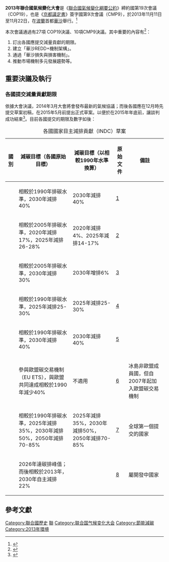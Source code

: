{{Infobox
| above       =2013年聯合國氣候變化大會
| image1      = 
| header1     = 信息
| label2      = 時間
| data2       = 2013年11月11日-11月22日
| label3      = {{Nowrap|舉辦地}}
| data3       = {{POL}}[[華沙|華沙]]市
| label4      = 参与者
| data4       = [[联合国气候变化框架公约|联合国气候变化框架公约]]（UNFCCC）成员国
| label5      = 网站
| data5       =
}}

'''2013年聯合國氣候變化大會'''是《[[聯合國氣候變化綱要公約|聯合國氣候變化綱要公約]]》締約國第19次會議（COP19），也是《[[京都議定書|京都議定書]]》簽字國第9次會議（CMP9），於2013年11月11日至11月22日，在[[波蘭|波蘭]]首都[[華沙|華沙]]舉行。<ref>{{Cite web|url=http://unfccc.int/meetings/warsaw_nov_2013/meeting/7649.php|title=Warsaw Climate Change Conference - November 2013|publisher=United Nations|accessdate=2015-08-02|language=en|archive-date=2021-01-03|archive-url=https://web.archive.org/web/20210103155826/http://unfccc.int/meetings/warsaw_nov_2013/meeting/7649.php|dead-url=no}}</ref>

本次會議通過有27項 COP19決議、10項CMP9決議。其中重要的內容有<ref>{{cite web| title =出席聯合國氣候變化綱要公約第19次締約國大會暨京都議定書第9次締約國會議| work =公務出國報告資訊網| url =http://report.nat.gov.tw/ReportFront/report_detail.jspx?sysId=C10300167| publisher =國家發展委員會}}{{Dead link|date=2018年6月 |bot=InternetArchiveBot |fix-attempted=no }}</ref>：
#訂出各國應提交減量貢獻的期限。
#建立「華沙REDD+機制架構」。
#通過「華沙損失與損害機制」。
#推動市場機制多元發展趨勢等。

==重要決議及執行==
===各國提交減量貢獻期限===
依據大會決議，2014年3月大會將會發布最新的氣候協議；而後各國應在12月時先提交草案初稿，在2015年5月前提出正式草案。以便於在2015年年底前，讓談判成功結束<ref>{{Cite web|url=http://unfccc.int/key_steps/warsaw_outcomes/items/8006.php|title=Warsaw Outcomes|publisher=United Nations|accessdate=2015-08-02|language=en|archive-date=2020-10-27|archive-url=https://web.archive.org/web/20201027151925/https://unfccc.int/key_steps/warsaw_outcomes/items/8006.php|dead-url=no}}</ref>。目前各國提交的期限及數字如後：

{| class="wikitable"
|+ 各國國家目主減排貢獻（INDC）草案
! 國別 !! 減碳目標（各國原始目標）!!減碳目標（以相較1990年水準換算） !! 原始文件 !! 備註
|-
| {{EU}}<!--歐盟--> || 相較於1990年排碳水準，2030年減排40% || 2030年減排40% || [http://www4.unfccc.int/submissions/INDC/Published%20Documents/Latvia/1/LV-03-06-EU%20INDC.pdf]{{Wayback|url=http://www4.unfccc.int/submissions/INDC/Published%20Documents/Latvia/1/LV-03-06-EU%20INDC.pdf |date=20151010232835 }} ||
|-
| {{USA}}<!--美國--> || 相較於2005年排碳水準，2020年減排17%，2025年減排26-28% || 2020年減排4%、2025年減排14-17% || [http://www4.unfccc.int/submissions/INDC/Published%20Documents/United%20States%20of%20America/1/U.S.%20Cover%20Note%20INDC%20and%20Accompanying%20Information.pdf]{{Wayback|url=http://www4.unfccc.int/submissions/INDC/Published%20Documents/United%20States%20of%20America/1/U.S.%20Cover%20Note%20INDC%20and%20Accompanying%20Information.pdf |date=20180921112450 }} ||
|-
|{{CAN}}<!--加拿大--> || 相較於2005年排碳水準，2030年減排30% || 2030年增排6% || [http://www4.unfccc.int/submissions/INDC/Published%20Documents/Canada/1/INDC%20-%20Canada%20-%20English.pdf]{{Wayback|url=http://www4.unfccc.int/submissions/INDC/Published%20Documents/Canada/1/INDC%20-%20Canada%20-%20English.pdf |date=20180809112712 }} ||
|-
| {{RUS}}<!--俄羅斯--> || 相較於1990年排碳水準，2025年減排25-30% || 2025年減排25-30% || [http://www4.unfccc.int/submissions/INDC/Published%20Documents/Russia/1/Russian%20Submission%20INDC_eng_rev1.doc]{{Wayback|url=http://www4.unfccc.int/submissions/INDC/Published%20Documents/Russia/1/Russian%20Submission%20INDC_eng_rev1.doc |date=20180820124242 }} ||
|-
| {{NOR}}<!--挪威--> || 相較於1990年排碳水準，2030年減排40% || 2030年減排40% || [http://www4.unfccc.int/submissions/INDC/Published%20Documents/Norway/1/Norway%20INDC%2026MAR2015.pdf]{{Wayback|url=http://www4.unfccc.int/submissions/INDC/Published%20Documents/Norway/1/Norway%20INDC%2026MAR2015.pdf |date=20180508145344 }} ||
|-
| {{ISL}}<!--冰島--> || 參與歐盟碳交易機制（EU ETS），與歐盟共同達成相較於1990年減少40% || 不適用 || [http://www4.unfccc.int/submissions/INDC/Published%20Documents/Iceland/1/INDC-ICELAND.pdf]{{Wayback|url=http://www4.unfccc.int/submissions/INDC/Published%20Documents/Iceland/1/INDC-ICELAND.pdf |date=20181004052126 }} || 冰島非歐盟成員國，但自2007年起加入歐盟碳交易機制
|-
| {{CHE}}<!--瑞士--> || 相較於1990年排碳水準，2025年減排35%，2030年減排50%，2050年減排70-85% || 2025年減排35%，2030年減排50%，2050年減排70-85% || [http://www4.unfccc.int/submissions/INDC/Published%20Documents/Switzerland/1/15%2002%2027_INDC%20Contribution%20of%20Switzerland.pdf]{{Wayback|url=http://www4.unfccc.int/submissions/INDC/Published%20Documents/Switzerland/1/15%2002%2027_INDC%20Contribution%20of%20Switzerland.pdf |date=20170517132439 }} || 全球第一個提交的國家
|-
| {{MEX}}<!--墨西哥--> || 2026年達碳排峰值；而後相較於2013年，2030年自主減排22% ||  || [http://www4.unfccc.int/submissions/INDC/Published%20Documents/Mexico/1/MEXICO%20INDC%2003.30.2015.pdf]{{Wayback|url=http://www4.unfccc.int/submissions/INDC/Published%20Documents/Mexico/1/MEXICO%20INDC%2003.30.2015.pdf |date=20181009102906 }} || 屬開發中國家
|}

==參考文獻==
{{reflist}}

{{联合国气候变化框架公约}}

[[Category:聯合國歷史|Category:聯合國歷史]]
[[Category:環境保護機構|聯]]
[[Category:联合国气候变化大会|Category:联合国气候变化大会]]
[[Category:節能減碳|Category:節能減碳]]
[[Category:2013年環境|Category:2013年環境]]